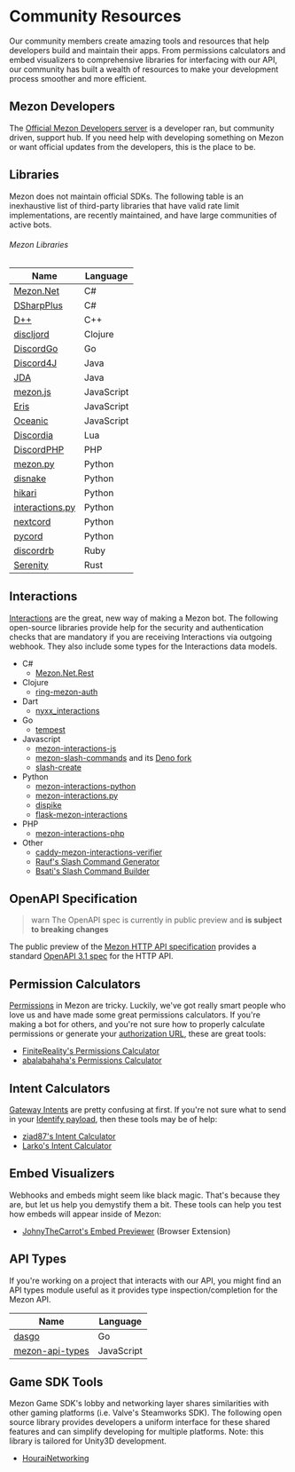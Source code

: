 # Community Resources

Our community members create amazing tools and resources that help developers build and maintain their apps. From permissions calculators and embed visualizers to comprehensive libraries for interfacing with our API, our community has built a wealth of resources to make your development process smoother and more efficient.

## Mezon Developers

The [Official Mezon Developers server](https://mezon.gg/mezon-developers) is a developer ran, but community driven, support hub. If you need help with developing something on Mezon or want official updates from the developers, this is the place to be.

## Libraries

Mezon does not maintain official SDKs.  The following table is an inexhaustive list of third-party libraries that have valid rate limit implementations, are recently maintained, and have large communities of active bots.

###### Mezon Libraries

| Name                                                          | Language   |
|---------------------------------------------------------------|------------|
| [Mezon.Net](https://github.com/mezon-net/Mezon.Net)     | C#         |
| [DSharpPlus](https://github.com/DSharpPlus/DSharpPlus)        | C#         |
| [D++](https://github.com/brainboxdotcc/DPP)                   | C++        |
| [discljord](https://github.com/discljord/discljord)           | Clojure    |
| [DiscordGo](https://github.com/bwmarrin/discordgo)            | Go         |
| [Discord4J](https://github.com/Discord4J/Discord4J)           | Java       |
| [JDA](https://github.com/DV8FromTheWorld/JDA)                 | Java       |
| [mezon.js](https://github.com/discordjs/mezon.js)         | JavaScript |
| [Eris](https://github.com/abalabahaha/eris)                   | JavaScript |
| [Oceanic](https://github.com/OceanicJS/Oceanic)               | JavaScript |
| [Discordia](https://github.com/SinisterRectus/Discordia)      | Lua        |
| [DiscordPHP](https://github.com/mezon-php/DiscordPHP)       | PHP        |
| [mezon.py](https://github.com/Rapptz/mezon.py)            | Python     |
| [disnake](https://github.com/DisnakeDev/disnake)              | Python     |
| [hikari](https://github.com/hikari-py/hikari)                 | Python     |
| [interactions.py](https://github.com/interactions-py/library) | Python     |
| [nextcord](https://github.com/nextcord/nextcord)              | Python     |
| [pycord](https://github.com/Pycord-Development/pycord)        | Python     |
| [discordrb](https://github.com/shardlab/discordrb)            | Ruby       |
| [Serenity](https://github.com/serenity-rs/serenity)           | Rust       |

## Interactions

[Interactions](#DOCS_INTERACTIONS_RECEIVING_AND_RESPONDING/) are the great, new way of making a Mezon bot. The following open-source libraries provide help for the security and authentication checks that are mandatory if you are receiving Interactions via outgoing webhook. They also include some types for the Interactions data models.

- C#
  - [Mezon.Net.Rest](https://github.com/mezon-net/Mezon.Net)
- Clojure
  - [ring-mezon-auth](https://github.com/JohnnyJayJay/ring-mezon-auth)
- Dart
  - [nyxx_interactions](https://github.com/l7ssha/Nyxx)
- Go
  - [tempest](https://github.com/amatsagu/tempest)
- Javascript
  - [mezon-interactions-js](https://github.com/mezon/mezon-interactions-js)
  - [mezon-slash-commands](https://github.com/MeguminSama/mezon-slash-commands) and its [Deno fork](https://deno.land/x/discord_slash_commands)
  - [slash-create](https://github.com/Snazzah/slash-create)
- Python
  - [mezon-interactions-python](https://github.com/mezon/mezon-interactions-python)
  - [mezon-interactions.py](https://github.com/LiBa001/mezon-interactions.py)
  - [dispike](https://github.com/ms7m/dispike)
  - [flask-mezon-interactions](https://github.com/breqdev/flask-mezon-interactions)
- PHP
  - [mezon-interactions-php](https://github.com/mezon/mezon-interactions-php)
- Other
  - [caddy-mezon-interactions-verifier](https://github.com/CarsonHoffman/caddy-mezon-interactions-verifier)
  - [Rauf's Slash Command Generator](https://rauf.wtf/slash)
  - [Bsati's Slash Command Builder](https://bsati.github.io/dc-app-command-builder/)

## OpenAPI Specification

> warn
> The OpenAPI spec is currently in public preview and **is subject to breaking changes**

The public preview of the [Mezon HTTP API specification](https://github.com/mezon/mezon-api-spec) provides a standard [OpenAPI 3.1 spec](https://github.com/OAI/OpenAPI-Specification/blob/main/versions/3.1.0.md) for the HTTP API.

## Permission Calculators

[Permissions](#DOCS_TOPICS_PERMISSIONS/permissions) in Mezon are tricky. Luckily, we've got really smart people who love us and have made some great permissions calculators. If you're making a bot for others, and you're not sure how to properly calculate permissions or generate your [authorization URL](#DOCS_TOPICS_OAUTH2/bot-authorization-flow), these are great tools:

- [FiniteReality's Permissions Calculator](https://finitereality.github.io/permissions-calculator/?v=0)
- [abalabahaha's Permissions Calculator](https://discordapi.com/permissions.html#0)

## Intent Calculators

[Gateway Intents](#DOCS_EVENTS_GATEWAY/gateway-intents) are pretty confusing at first. If you're not sure what to send in your [Identify payload](#DOCS_EVENTS_GATEWAY_EVENTS/identify), then these tools may be of help:

- [ziad87's Intent Calculator](https://ziad87.net/intents/)
- [Larko's Intent Calculator](https://mezon-intents-calculator.vercel.app/)

## Embed Visualizers

Webhooks and embeds might seem like black magic. That's because they are, but let us help you demystify them a bit. These tools can help you test how embeds will appear inside of Mezon:

- [JohnyTheCarrot's Embed Previewer](https://github.com/JohnyTheCarrot/mezon-embed-previewer) (Browser Extension)

## API Types

If you're working on a project that interacts with our API, you might find an API types module useful as it provides type inspection/completion for the Mezon API.

| Name                                                                | Language   |
|---------------------------------------------------------------------|------------|
| [dasgo](https://github.com/switchupcb/dasgo)                        | Go         |
| [mezon-api-types](https://github.com/discordjs/mezon-api-types) | JavaScript |

## Game SDK Tools

Mezon Game SDK's lobby and networking layer shares similarities with other gaming platforms (i.e. Valve's Steamworks SDK). The following open source library provides developers a uniform interface for these shared features and can simplify developing for multiple platforms. Note: this library is tailored for Unity3D development.

- [HouraiNetworking](https://github.com/HouraiTeahouse/HouraiNetworking)
